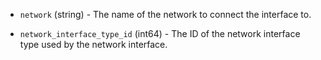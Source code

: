 <!-- Code generated from the comments of the NetworkInterface struct in builder/hpe-vme/iso/config.go; DO NOT EDIT MANUALLY -->

- `network` (string) - The name of the network to connect the interface to.

- `network_interface_type_id` (int64) - The ID of the network interface type used by the network interface.

<!-- End of code generated from the comments of the NetworkInterface struct in builder/hpe-vme/iso/config.go; -->
